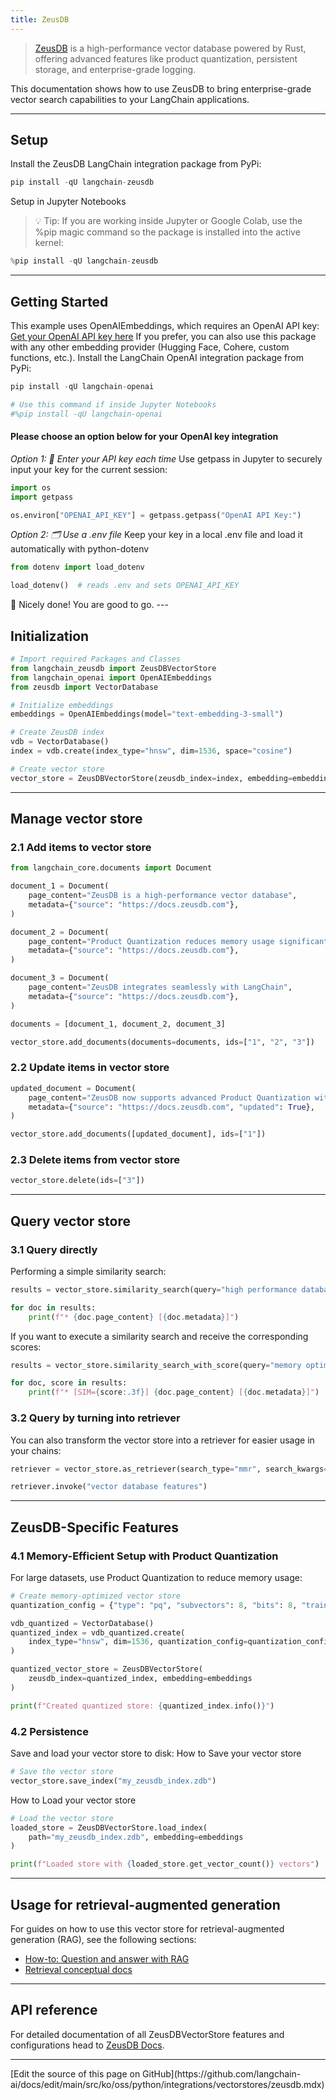 ```yaml
---
title: ZeusDB
---
```


>[ZeusDB](https://www.zeusdb.com) is a high-performance vector database powered by Rust, offering advanced features like product quantization, persistent storage, and enterprise-grade logging.

This documentation shows how to use ZeusDB to bring enterprise-grade vector search capabilities to your LangChain applications.

---

## Setup

Install the ZeusDB LangChain integration package from PyPi:

```python
pip install -qU langchain-zeusdb
```

Setup in Jupyter Notebooks
> 💡 Tip: If you are working inside Jupyter or Google Colab, use the %pip magic command so the package is installed into the active kernel:
>
```python
%pip install -qU langchain-zeusdb
```

---

## Getting Started

This example uses OpenAIEmbeddings, which requires an OpenAI API key: [Get your OpenAI API key here](https://platform.openai.com/api-keys)
If you prefer, you can also use this package with any other embedding provider (Hugging Face, Cohere, custom functions, etc.).
Install the LangChain OpenAI integration package from PyPi:

```python
pip install -qU langchain-openai

# Use this command if inside Jupyter Notebooks
#%pip install -qU langchain-openai
```

#### Please choose an option below for your OpenAI key integration

*Option 1: 🔑 Enter your API key each time*
Use getpass in Jupyter to securely input your key for the current session:

```python
import os
import getpass

os.environ["OPENAI_API_KEY"] = getpass.getpass("OpenAI API Key:")
```

*Option 2: 🗂️ Use a .env file*
Keep your key in a local .env file and load it automatically with python-dotenv

```python
from dotenv import load_dotenv

load_dotenv()  # reads .env and sets OPENAI_API_KEY
```

<Info>
🎉 Nicely done! You are good to go.
</Info>
---

## Initialization

```python
# Import required Packages and Classes
from langchain_zeusdb import ZeusDBVectorStore
from langchain_openai import OpenAIEmbeddings
from zeusdb import VectorDatabase
```

```python
# Initialize embeddings
embeddings = OpenAIEmbeddings(model="text-embedding-3-small")

# Create ZeusDB index
vdb = VectorDatabase()
index = vdb.create(index_type="hnsw", dim=1536, space="cosine")

# Create vector store
vector_store = ZeusDBVectorStore(zeusdb_index=index, embedding=embeddings)
```

---

## Manage vector store

### 2.1 Add items to vector store

```python
from langchain_core.documents import Document

document_1 = Document(
    page_content="ZeusDB is a high-performance vector database",
    metadata={"source": "https://docs.zeusdb.com"},
)

document_2 = Document(
    page_content="Product Quantization reduces memory usage significantly",
    metadata={"source": "https://docs.zeusdb.com"},
)

document_3 = Document(
    page_content="ZeusDB integrates seamlessly with LangChain",
    metadata={"source": "https://docs.zeusdb.com"},
)

documents = [document_1, document_2, document_3]

vector_store.add_documents(documents=documents, ids=["1", "2", "3"])
```

### 2.2 Update items in vector store

```python
updated_document = Document(
    page_content="ZeusDB now supports advanced Product Quantization with 4x-256x compression",
    metadata={"source": "https://docs.zeusdb.com", "updated": True},
)

vector_store.add_documents([updated_document], ids=["1"])
```

### 2.3 Delete items from vector store

```python
vector_store.delete(ids=["3"])
```

---

## Query vector store

### 3.1 Query directly

Performing a simple similarity search:

```python
results = vector_store.similarity_search(query="high performance database", k=2)

for doc in results:
    print(f"* {doc.page_content} [{doc.metadata}]")
```

If you want to execute a similarity search and receive the corresponding scores:

```python
results = vector_store.similarity_search_with_score(query="memory optimization", k=2)

for doc, score in results:
    print(f"* [SIM={score:.3f}] {doc.page_content} [{doc.metadata}]")
```

### 3.2 Query by turning into retriever

You can also transform the vector store into a retriever for easier usage in your chains:

```python
retriever = vector_store.as_retriever(search_type="mmr", search_kwargs={"k": 2})

retriever.invoke("vector database features")
```

---

## ZeusDB-Specific Features

### 4.1 Memory-Efficient Setup with Product Quantization

For large datasets, use Product Quantization to reduce memory usage:

```python
# Create memory-optimized vector store
quantization_config = {"type": "pq", "subvectors": 8, "bits": 8, "training_size": 10000}

vdb_quantized = VectorDatabase()
quantized_index = vdb_quantized.create(
    index_type="hnsw", dim=1536, quantization_config=quantization_config
)

quantized_vector_store = ZeusDBVectorStore(
    zeusdb_index=quantized_index, embedding=embeddings
)

print(f"Created quantized store: {quantized_index.info()}")
```

### 4.2 Persistence

Save and load your vector store to disk:
How to Save your vector store

```python
# Save the vector store
vector_store.save_index("my_zeusdb_index.zdb")
```

How to Load your vector store

```python
# Load the vector store
loaded_store = ZeusDBVectorStore.load_index(
    path="my_zeusdb_index.zdb", embedding=embeddings
)

print(f"Loaded store with {loaded_store.get_vector_count()} vectors")
```

---

## Usage for retrieval-augmented generation

For guides on how to use this vector store for retrieval-augmented generation (RAG), see the following sections:

- [How-to: Question and answer with RAG](https://python.langchain.com/docs/how_to/#qa-with-rag)
- [Retrieval conceptual docs](https://python.langchain.com/docs/concepts/retrieval/)

---

## API reference

For detailed documentation of all ZeusDBVectorStore features and configurations head to [ZeusDB Docs](https://docs.zeusdb.com/en/latest/vector_database/integrations/langchain.html).

---

<Callout icon="pen-to-square" iconType="regular">
  [Edit the source of this page on GitHub](https://github.com/langchain-ai/docs/edit/main/src/ko/oss/python/integrations/vectorstores/zeusdb.mdx)
</Callout>
